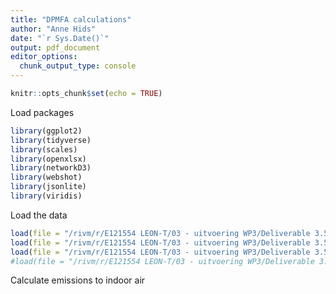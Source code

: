 ```yaml
---
title: "DPMFA calculations"
author: "Anne Hids"
date: "`r Sys.Date()`"
output: pdf_document
editor_options: 
  chunk_output_type: console
---
```


```r
knitr::opts_chunk$set(echo = TRUE)
```

Load packages

```R
library(ggplot2)
library(tidyverse)
library(scales)
library(openxlsx)
library(networkD3)
library(webshot)
library(jsonlite)
library(viridis)
```

Load the data

```R
load(file = "/rivm/r/E121554 LEON-T/03 - uitvoering WP3/Deliverable 3.5/DPMFA_NL_EU_long.RData")
load(file = "/rivm/r/E121554 LEON-T/03 - uitvoering WP3/Deliverable 3.5/DPMFA_NL_long.RData")
load(file = "/rivm/r/E121554 LEON-T/03 - uitvoering WP3/Deliverable 3.5/DPMFA_EU_long.RData")
#load(file = "/rivm/r/E121554 LEON-T/03 - uitvoering WP3/Deliverable 3.5/DPMFA_emission_NL_EU_TW_time.RData")
``` 

Calculate emissions to indoor air

```R


```
















